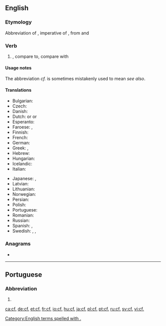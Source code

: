 {{also|cf|Cf|CF|cF|c.f.|.cf}}
==English==

===Etymology===
Abbreviation of {{der|en|la|cōnfer||compare}}, imperative of {{m|la|cōnferō||compare}}, from {{m|la|con-||together}} and {{m|la|ferō||(I) bring}}

===Verb===
{{head|en|verb}}

# {{l|en|compare}}, compare to, compare with

====Usage notes====
The abbreviation ''cf.'' is sometimes mistakenly used to mean ''see also''.

====Translations====
<!--Put ABBREVIATIONS in this table, where these exist-->
{{trans-top|compare}}
* Bulgarian: {{t+|bg|сравни}}
* Czech: {{t+|cs|srov.}}
* Danish: {{t+|da|jf.}}<!--{{t+|da|jævnfør}}-->
* Dutch: {{t|nl|cf.}} or {{t+|nl|vgl.}} or {{t|nl|verg.}}
* Esperanto: {{t|eo|kp.}}
* Faroese: {{t|fo|sbr.}}, {{t|fo|smbr.}}
* Finnish: {{t+|fi|vrt.}}
* French: {{t+|fr|cf.}}
* German: {{t+|de|vgl.}}
* Greek: {{t+|el|πβ.}}, {{t+|el|πρβ.}}
* Hebrew: {{t|he|השו׳}}
* Hungarian: {{t+|hu|vö.}}
* Icelandic: {{t+|is|sbr.}}
* Italian: {{t|it|cfr.}}
{{trans-mid}}
* Japanese: {{t|ja|参照せよ|tr=sanshōseyo|sc=Jpan}}, {{t|ja|比較せよ|tr=hikakuseyo|sc=Jpan}}
* Latvian: {{t|lv|sal.}}
* Lithuanian: {{t|lt|plg.}}
* Norwegian: ''{{t+|no|jf.}}'' <!--{{t+|no|jamfør}}-->
* Persian: {{t+|fa|قس|tr=qess|sc=fa-Arab}}
* Polish: {{t+|pl|por.}}
* Portuguese: {{t+|pt|cf.}}
* Romanian: {{t|ro|cf.}}
* Russian: {{t|ru|ср.}} <!--[[сравни]]-->
* Spanish: {{t|es|cf.}}, {{t|es|cfr.}}
* Swedish: ''{{t|sv|jmf.}}'', ''{{t+|sv|jfr}}'', ''{{t+|sv|jfr.}}'' <!--{{t+|sv|jämför}}-->
{{trans-bottom}}

===Anagrams===
* {{l|en|FC}}

[[Category:English terms spelled with .]]

----

==Portuguese==

===Abbreviation===
{{rfc-header|Abbreviation}}
{{head|pt|abbreviation}}

# {{l|en|cf}}

[[ca:cf.]]
[[de:cf.]]
[[et:cf.]]
[[fr:cf.]]
[[io:cf.]]
[[hu:cf.]]
[[ja:cf.]]
[[pl:cf.]]
[[pt:cf.]]
[[ru:cf.]]
[[sv:cf.]]
[[vi:cf.]]